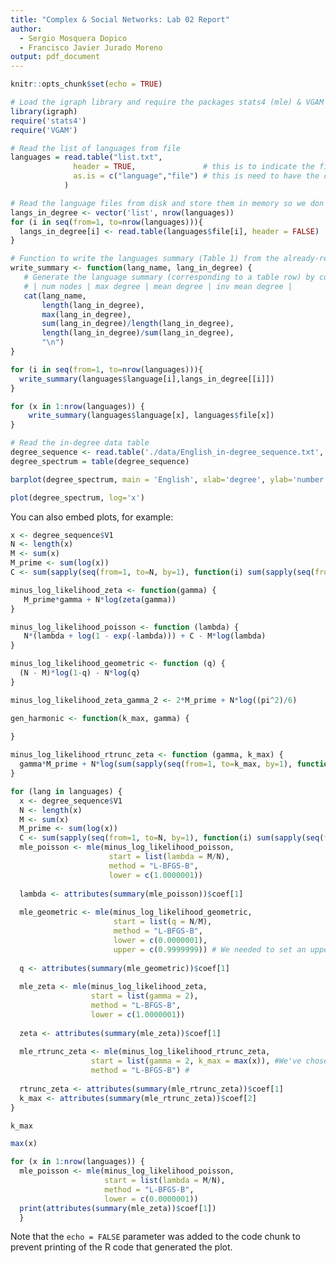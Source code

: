 ```yaml
---
title: "Complex & Social Networks: Lab 02 Report"
author:
  - Sergio Mosquera Dopico
  - Francisco Javier Jurado Moreno
output: pdf_document
---
```


```r
knitr::opts_chunk$set(echo = TRUE)
```

```r
# Load the igraph library and require the packages stats4 (mle) & VGAM (Riemman-zeta)
library(igraph)
require('stats4')
require('VGAM')
```

```r
# Read the list of languages from file
languages = read.table("list.txt",
              header = TRUE,               # this is to indicate the first line of the file contains the names of the columns instead of the real data
              as.is = c("language","file") # this is need to have the cells treated as real strings and not as categorial data.
            )

# Read the language files from disk and store them in memory so we don't have to do so multiple times
langs_in_degree <- vector('list', nrow(languages))
for (i in seq(from=1, to=nrow(languages))){
  langs_in_degree[i] <- read.table(languages$file[i], header = FALSE)
}
```

```r
# Function to write the languages summary (Table 1) from the already-read language data
write_summary <- function(lang_name, lang_in_degree) {
   # Generate the language summary (corresponding to a table row) by concatenating the following fields (Language name must be accessed)
   # | num nodes | max degree | mean degree | inv mean degree |
   cat(lang_name,
       length(lang_in_degree),
       max(lang_in_degree),
       sum(lang_in_degree)/length(lang_in_degree),
       length(lang_in_degree)/sum(lang_in_degree),
       "\n")
}
```

```r
for (i in seq(from=1, to=nrow(languages))){
  write_summary(languages$language[i],langs_in_degree[[i]])
}

```

```r
for (x in 1:nrow(languages)) {
    write_summary(languages$language[x], languages$file[x])
}
```

```r
# Read the in-degree data table
degree_sequence <- read.table('./data/English_in-degree_sequence.txt', header=FALSE)
degree_spectrum = table(degree_sequence)
```

```r
barplot(degree_spectrum, main = 'English', xlab='degree', ylab='number of vertices')
```

```r
plot(degree_spectrum, log='x')
```

You can also embed plots, for example:

```r
x <- degree_sequence$V1
N <- length(x)
M <- sum(x)
M_prime <- sum(log(x))
C <- sum(sapply(seq(from=1, to=N, by=1), function(i) sum(sapply(seq(from=1, to=x[i], by=1), function(j) log(j)))))
```

```r
minus_log_likelihood_zeta <- function(gamma) {
   M_prime*gamma + N*log(zeta(gamma))
}

minus_log_likelihood_poisson <- function (lambda) {
   N*(lambda + log(1 - exp(-lambda))) + C - M*log(lambda)
}

minus_log_likelihood_geometric <- function (q) {
  (N - M)*log(1-q) - N*log(q)
}

minus_log_likelihood_zeta_gamma_2 <- 2*M_prime + N*log((pi^2)/6)

gen_harmonic <- function(k_max, gamma) {
  
}

minus_log_likelihood_rtrunc_zeta <- function (gamma, k_max) {
  gamma*M_prime + N*log(sum(sapply(seq(from=1, to=k_max, by=1), function(x) x^(-gamma))))
}
```

```r

for (lang in languages) {
  x <- degree_sequence$V1
  N <- length(x)
  M <- sum(x)
  M_prime <- sum(log(x))
  C <- sum(sapply(seq(from=1, to=N, by=1), function(i) sum(sapply(seq(from=1, to=x[i], by=1), function(j) log(j)))))
  mle_poisson <- mle(minus_log_likelihood_poisson,
                      start = list(lambda = M/N),
                      method = "L-BFGS-B",
                      lower = c(1.0000001))
  
  lambda <- attributes(summary(mle_poisson))$coef[1]
  
  mle_geometric <- mle(minus_log_likelihood_geometric,
                       start = list(q = N/M),
                       method = "L-BFGS-B",
                       lower = c(0.0000001),
                       upper = c(0.9999999)) # We needed to set an upper bound
  
  q <- attributes(summary(mle_geometric))$coef[1]
  
  mle_zeta <- mle(minus_log_likelihood_zeta,
                  start = list(gamma = 2),
                  method = "L-BFGS-B",
                  lower = c(1.0000001))
  
  zeta <- attributes(summary(mle_zeta))$coef[1]
  
  mle_rtrunc_zeta <- mle(minus_log_likelihood_rtrunc_zeta,
                  start = list(gamma = 2, k_max = max(x)), #We've chosen the largest k
                  method = "L-BFGS-B") #
  
  rtrunc_zeta <- attributes(summary(mle_rtrunc_zeta))$coef[1]
  k_max <- attributes(summary(mle_rtrunc_zeta))$coef[2]
}

```

```r
k_max
```

```r
max(x)
```

```r
for (x in 1:nrow(languages)) {
  mle_poisson <- mle(minus_log_likelihood_poisson,
                     start = list(lambda = M/N),
                     method = "L-BFGS-B",
                     lower = c(0.0000001))
  print(attributes(summary(mle_zeta))$coef[1])
  }
```

Note that the `echo = FALSE` parameter was added to the code chunk to prevent printing of the R code that generated the plot.
